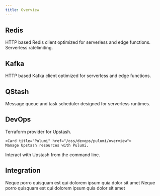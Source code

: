 ```yaml
---
title: Overview
---
```


## Redis

<CardGroup cols={2}>
  <Card title="@upstash/redis" href="/oss/sdks/ts/redis/overview">
    HTTP based Redis client optimized for serverless and edge functions.
  </Card>
  <Card title="@upstash/ratelimit" href="/oss/sdks/ts/ratelimit">
    Serverless ratelimiting.
  </Card>
</CardGroup>

## Kafka

<CardGroup cols={2}>
  <Card title="@upstash/kafka" href="/oss/sdks/ts/kafka/overview">
    HTTP based Kafka client optimized for serverless and edge functions.
  </Card>
</CardGroup>

## QStash

<CardGroup cols={2}>
  <Card title="@upstash/qstash" href="/oss/sdks/ts/qstash/overview">
    Message queue and task scheduler designed for serverless runtimes.
  </Card>
</CardGroup>

## DevOps

<CardGroup cols={2}>
  <Card title="Terraform" href="/oss/devops/terraform/overview">
    Terraform provider for Upstash.
  </Card>

    <Card title="Pulumi" href="/oss/devops/pulumi/overview">
    Manage Upstash resources with Pulumi.

</Card>
  <Card title="CLI" href="/oss/devops/cli/overview">
  Interact with Upstash from the command line.
  </Card>

</CardGroup>

## Integration

<CardGroup cols={2}>
  <Card title="@upstash/react-cli" href="https://github.com/upstash/react-ui">
    Neque porro quisquam est qui dolorem ipsum quia dolor sit amet
  </Card>
  <Card
    title="@upstash/react-databrowser"
    href="https://github.com/upstash/react-ui"
  >
    Neque porro quisquam est qui dolorem ipsum quia dolor sit amet
  </Card>
</CardGroup>
